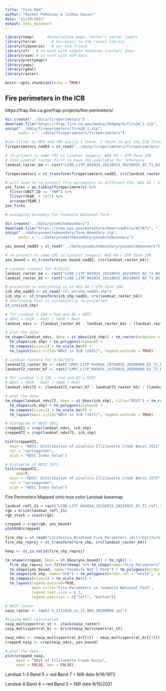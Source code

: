 ```yaml
---
title: "fire.Rmd"
author: "Rachel Pekelney & Joshua Hauser"
date: "11/28/2021"
output: html_document
---
```


```r
library(tmap)      #interactive maps, raster + vector layers
library(terra)       # Successor to the raster library
library(tidyverse)   # our old friend
library(sf)   # to work with simple features (vector) data
library(rosm) # to work with OSM data
library(prettymapr)
library(yaps)
library(rgdal)
library(raster)
```  

```r
knitr::opts_chunk$set(echo = TRUE)
```

## Fire perimeters in the ICB
https://frap.fire.ca.gov/frap-projects/fire-perimeters/

```r
dir.create("../data/fireperimeters")
download.file("https://frap.fire.ca.gov/media/50dgwqrb/fire20_1.zip", "../data/fireperimeters/fire20_1.zip")
unzip("../data/fireperimeters/fire20_1.zip", 
      exdir = "../data/fireperimeters/fireperimeters")
```

```r
#can filter by NPS and YNP easily I think. I think to get the ICB fires though we should just manually select them out of the table from "FIRE_NAME"
fireperimeters_nad83 = st_read("../data/fireperimeters/fireperimeters/fire20_1.gdb")

# re-project to same CRS as Landsat imagery: WGS 84 / UTM Zone 10N
# load Landsat raster first to have CRS available for reference
landsat_raster_b4 <- rast("LC08_L1TP_042034_20210915_20210925_02_T1_B4.TIF")

fireperimeters = st_transform(fireperimeters_nad83, crs(landsat_raster_b4))
```

```r
# will need to re-project fire perimeters to different CRS: WGS 84 / UTM Zone 10N
yos_fires = as.tibble(fireperimeters) %>%
  filter(UNIT_ID == "YNP") %>%
  filter(YEAR_ > 1971) %>%
  arrange(YEAR_)
yos_fires
```


```r
# unzipping boundary for Yosemite National Park

dir.create("../data/yosemiteboundary")
download.file("https://irma.nps.gov/DataStore/DownloadFile/427871", "../data/yosemiteboundary/Yose_Boundary.zip")
unzip("../data/yosemiteboundary/Yose_Boundary.zip", 
      exdir = "../data/yosemiteboundary/yosemiteboundary")

yos_bound_nad83 = st_read("../data/yosemiteboundary/yosemiteboundary")

# re-project to same CRS as Landsat imagery: WGS 84 / UTM Zone 10N
yos_bound = st_transform(yos_bound_nad83, crs(landsat_raster_b4))
```

```r
# Landsat rasters for 9/15/21
landsat_raster_b4 <- rast("LC08_L1TP_042034_20210915_20210925_02_T1_B4.TIF")
landsat_raster_b5 <- rast("LC08_L1TP_042034_20210915_20210925_02_T1_B5.TIF")

# projected so everything is in WGS 84 / UTM Zone 10N
icb_shp_nad83 <- st_read("ill_wtrshd_nad83.shp")
icb_shp <- st_transform(icb_shp_nad83, crs(landsat_raster_b4))
# confirming that it successfully re-projected 
st_crs(icb_shp)

# for Landsat 8 [B4 = Red and B5 = NIR]
# NDVI = (NIR - Red) / (NIR + Red)
landsat_ndvi <- (landsat_raster_b5 - landsat_raster_b4) / (landsat_raster_b5 + landsat_raster_b4)

# plot the data
tm_shape(landsat_ndvi, bbox = st_bbox(icb_shp)) + tm_raster(midpoint = 0, title="NDVI Index Value") + 
  tm_shape(icb_shp) + tm_polygons(alpha=0) +
  tm_compass(size=1) + tm_scale_bar() + 
  tm_layout(main.title="NDVI in ICB (2021)", legend.outside = TRUE)

```

```r
# Landsat rasters for 9/16/1972
landsat72_raster_b5 <- rast("LM01_L1TP_045034_19720916_20200909_02_T2_B5.TIF")
landsat72_raster_b7 <- rast("LM01_L1TP_045034_19720916_20200909_02_T2_B7.TIF")

# for Landsat 1-3 [B5 = red and B7 = NIR] 
# NDVI = (NIR - Red) / (NIR + Red)
landsat_ndvi72 <- (landsat72_raster_b7 - landsat72_raster_b5) / (landsat72_raster_b7 + landsat72_raster_b5)

# plot the data
tm_shape(landsat_ndvi72, bbox = st_bbox(icb_shp), title="NDVI") + tm_raster(midpoint = 0, title="NDVI Index Value") + 
  tm_shape(icb_shp) + tm_polygons(alpha=0) +
  tm_compass(size=1) + tm_scale_bar() + 
  tm_layout(main.title="NDVI in ICB (1972)", legend.outside = TRUE)

```

```r
# histogram of NDVI 2021
cropped21 = crop(landsat_ndvi, icb_shp)
cropped72 = crop(landsat_ndvi72, icb_shp)

hist(cropped21,
  main = "NDVI: Distribution of pixels\n Illilouette Creek Basin 2021",
  col = "springgreen",
  xlab = "NDVI Index Value")

# histogram of NDVI 1972
hist(cropped72,
     add=T,
  main = "NDVI: Distribution of pixels\n Illilouette Creek Basin 1972",
  col = "springgreen",
  xlab = "NDVI Index Value")

```

Fire Perimeters Mapped onto true color Landsat basemap
```r
landsat_refl_21 = rast("LC08_L1TP_042034_20210915_20210925_02_T1_refl.tif")
rgb = brick(landsat_refl_21)
rgb_stack = stack(rgb)

cropped = crop(rgb, yos_bound)
plotRGB(cropped)

fire_shp = st_read("California_Wildland_Fire_Perimeters_(All)/California_Wildland_Fire_Perimeters_(All).shp")
fire_shp_reproj = st_transform(fire_shp, crs(landsat_raster_b4))

keep <- st_is_valid(fire_shp_reproj)

tm_shape(cropped, bbox = st_bbox(yos_bound)) + tm_rgb() +
  fire_shp_reproj %>% filter(keep) %>% tm_shape(name="Fire Perimeters", bbox = st_bbox(yos_bound)) + tm_polygons(col = "yellow", border.col = "red", alpha = 0.1, lwd = 1) + 
  tm_shape(yos_bound, name="Yosemite Nat'l Park") + tm_polygons(border.col = "blue",  alpha = 0) + 
  tm_shape(icb_shp, name="ICB") + tm_polygons(border.col = "white",  alpha = 0) +
  tm_compass(size=1) + tm_scale_bar() + 
  tm_layout(legend.outside=TRUE, 
            main.title="Fire Perimeters in Yosemite National Park",
            legend.text.size = 0.5,
            legend.position = c("left", "bottom"))

```


```r
# NAIP raster
naip_raster <- rast('m_3711920_se_11_060_20200804.jp2')

#trying NDVI calculation
naip_multispectral_st <- stack(naip_raster)
naip_multispectral_br <- brick(naip_multispectral_st)

naip_ndvi <- (naip_multispectral_br[[4]] - naip_multispectral_br[[1]]) / (naip_multispectral_br[[4]] + naip_multispectral_br[[1]])
cropped_naip <- crop(naip_ndvi, yos_bound)

# plot the data
plot(cropped_naip,
     main = "NDVI of Illilouette Creek Basin",
     axes = FALSE, box = FALSE)

```


Landsat 1-3 
Band 5 = red
Band 7 = NIR
date 9/16/1972

Landsat 8
Band 4 = red
Band 5 = NIR
date 9/15/2021
